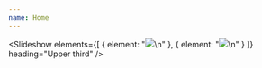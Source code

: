 ```yaml
---
name: Home
---
```


<Slideshow
  elements={[
    { element: "![](/uploads/DreiSindWir_16s_560_Georg_Soulek_u.jpg)\n" },
    { element: "![](/uploads/18_IMG_1554.jpg)\n" }
  ]}
  heading="Upper third"
/>

<Grid variant="Work-List" />
